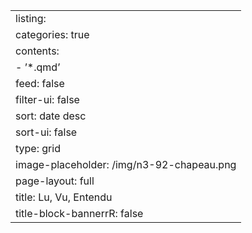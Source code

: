 ---
listing:
  categories: true
  contents:
  - '*.qmd'
  feed: false
  filter-ui: false
  sort: date desc
  sort-ui: false
  type: grid
  image-placeholder: /img/n3-92-chapeau.png
page-layout: full
title: Lu, Vu, Entendu
title-block-bannerrR: false
---